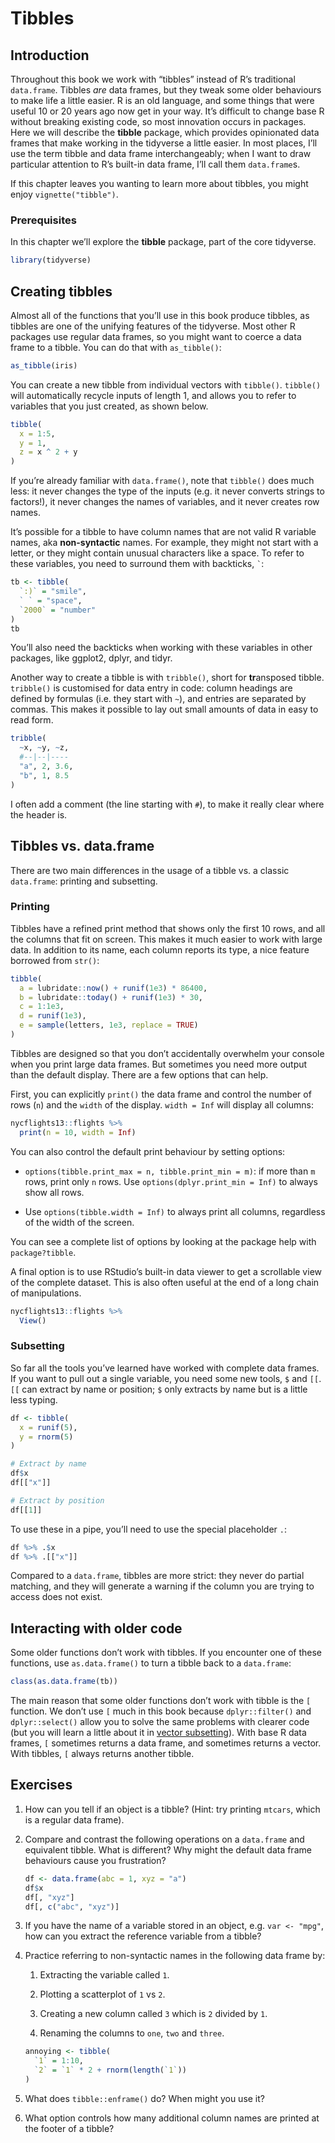 # Tibbles

## Introduction

Throughout this book we work with "tibbles" instead of R's traditional `data.frame`. Tibbles _are_ data frames, but they tweak some older behaviours to make life a little easier. R is an old language, and some things that were useful 10 or 20 years ago now get in your way. It's difficult to change base R without breaking existing code, so most innovation occurs in packages. Here we will describe the __tibble__ package, which provides opinionated data frames that make working in the tidyverse a little easier. In most places, I'll use the term tibble and data frame interchangeably; when I want to draw particular attention to R's built-in data frame, I'll call them `data.frame`s. 

If this chapter leaves you wanting to learn more about tibbles, you might enjoy `vignette("tibble")`.

### Prerequisites

In this chapter we'll explore the __tibble__ package, part of the core tidyverse.

```r
library(tidyverse)
```

## Creating tibbles {#tibbles}

Almost all of the functions that you'll use in this book produce tibbles, as tibbles are one of the unifying features of the tidyverse. Most other R packages use regular data frames, so you might want to coerce a data frame to a tibble. You can do that with `as_tibble()`:

```r
as_tibble(iris)
```

You can create a new tibble from individual vectors with `tibble()`. `tibble()` will automatically recycle inputs of length 1, and allows you to refer to variables that you just created, as shown below.

```r
tibble(
  x = 1:5, 
  y = 1, 
  z = x ^ 2 + y
)
```

If you're already familiar with `data.frame()`, note that `tibble()` does much less: it never changes the type of the inputs (e.g. it never converts strings to factors!), it never changes the names of variables, and it never creates row names.

It's possible for a tibble to have column names that are not valid R variable names, aka __non-syntactic__ names. For example, they might not start with a letter, or they might contain unusual characters like a space. To refer to these variables, you need to surround them with backticks, `` ` ``:

```r
tb <- tibble(
  `:)` = "smile", 
  ` ` = "space",
  `2000` = "number"
)
tb
```

You'll also need the backticks when working with these variables in other packages, like ggplot2, dplyr, and tidyr.

Another way to create a tibble is with `tribble()`, short for **tr**ansposed tibble.  `tribble()` is customised for data entry in code: column headings are defined by formulas (i.e. they start with `~`), and entries are separated by commas. This makes it possible to lay out small amounts of data in easy to read form.

```r
tribble(
  ~x, ~y, ~z,
  #--|--|----
  "a", 2, 3.6,
  "b", 1, 8.5
)
```

I often add a comment (the line starting with `#`), to make it really clear where the header is.

## Tibbles vs. data.frame

There are two main differences in the usage of a tibble vs. a classic `data.frame`: printing and subsetting.

### Printing

Tibbles have a refined print method that shows only the first 10 rows, and all the columns that fit on screen. This makes it much easier to work with large data. In addition to its name, each column reports its type, a nice feature borrowed from `str()`:

```r
tibble(
  a = lubridate::now() + runif(1e3) * 86400,
  b = lubridate::today() + runif(1e3) * 30,
  c = 1:1e3,
  d = runif(1e3),
  e = sample(letters, 1e3, replace = TRUE)
)
```

Tibbles are designed so that you don't accidentally overwhelm your console when you print large data frames. But sometimes you need more output than the default display. There are a few options that can help.

First, you can explicitly `print()` the data frame and control the number of rows (`n`) and the `width` of the display. `width = Inf` will display all columns:

```r
nycflights13::flights %>% 
  print(n = 10, width = Inf)
```

You can also control the default print behaviour by setting options:

* `options(tibble.print_max = n, tibble.print_min = m)`: if more than `m`
  rows, print only `n` rows. Use `options(dplyr.print_min = Inf)` to always
  show all rows.

* Use `options(tibble.width = Inf)` to always print all columns, regardless
  of the width of the screen.

You can see a complete list of options by looking at the package help with `package?tibble`.

A final option is to use RStudio's built-in data viewer to get a scrollable view of the complete dataset. This is also often useful at the end of a long chain of manipulations.

```r
nycflights13::flights %>% 
  View()
```

### Subsetting

So far all the tools you've learned have worked with complete data frames. If you want to pull out a single variable, you need some new tools, `$` and `[[`. `[[` can extract by name or position; `$` only extracts by name but is a little less typing.

```r
df <- tibble(
  x = runif(5),
  y = rnorm(5)
)

# Extract by name
df$x
df[["x"]]

# Extract by position
df[[1]]
```

To use these in a pipe, you'll need to use the special placeholder `.`:

```r
df %>% .$x
df %>% .[["x"]]
```

Compared to a `data.frame`, tibbles are more strict: they never do partial matching, and they will generate a warning if the column you are trying to access does not exist.

## Interacting with older code

Some older functions don't work with tibbles. If you encounter one of these functions, use `as.data.frame()` to turn a tibble back to a `data.frame`:

```r
class(as.data.frame(tb))
```

The main reason that some older functions don't work with tibble is the `[` function.  We don't use `[` much in this book because `dplyr::filter()` and `dplyr::select()` allow you to solve the same problems with clearer code (but you will learn a little about it in [vector subsetting](#vector-subsetting)). With base R data frames, `[` sometimes returns a data frame, and sometimes returns a vector. With tibbles, `[` always returns another tibble.

## Exercises

1.  How can you tell if an object is a tibble? (Hint: try printing `mtcars`,
    which is a regular data frame). 

1.  Compare and contrast the following operations on a `data.frame` and 
    equivalent tibble. What is different? Why might the default data frame
    behaviours cause you frustration?
    
    ```r
    df <- data.frame(abc = 1, xyz = "a")
    df$x
    df[, "xyz"]
    df[, c("abc", "xyz")]
    ```

1.  If you have the name of a variable stored in an object, e.g. `var <- "mpg"`,
    how can you extract the reference variable from a tibble?

1.  Practice referring to non-syntactic names in the following data frame by:

    1.  Extracting the variable called `1`.

    1.  Plotting a scatterplot of `1` vs `2`.

    1.  Creating a new column called `3` which is `2` divided by `1`.
        
    1.  Renaming the columns to `one`, `two` and `three`. 
    
    ```r
    annoying <- tibble(
      `1` = 1:10,
      `2` = `1` * 2 + rnorm(length(`1`))
    )
    ```

1.  What does `tibble::enframe()` do? When might you use it?

1.  What option controls how many additional column names are printed
    at the footer of a tibble?
